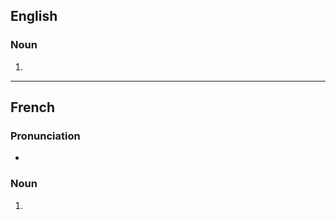 ==English==

===Noun===
{{head|en|noun form}}

# {{plural of|en|viennoiserie}}

----

==French==

===Pronunciation===
* {{IPA|fr|/vjɛ.nwa.zʁi/}}

===Noun===
{{head|fr|noun plural form|g=f}}

# {{plural of|fr|viennoiserie}}